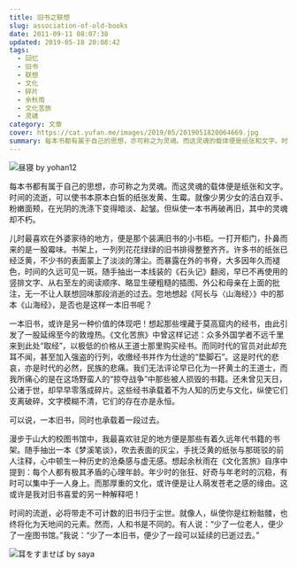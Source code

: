 ```yaml
---
title: 旧书之联想
slug: association-of-old-books
date: 2011-09-11 08:07:38
updated: 2019-05-18 20:08:42
tags:
  - 回忆
  - 旧书
  - 联想
  - 文化
  - 碎片
  - 余秋雨
  - 文化苦旅
  - 灵魂
category: 文章
cover: https://cat.yufan.me/images/2019/05/2019051820064669.jpg
summary: 每本书都有属于自己的思想，亦可称之为灵魂。而这灵魂的载体便是纸张和文字。时间的流逝，可以令书本原本白皙的直面发黄、生霉。就像是少男少女的洁白的双手、粉嫩的面颊，在光阴的长河的洗涤下变得暗淡、起皱。
---
```


![昼寝 by yohan12](https://cat.yufan.me/images/2019/05/2019051820064137.jpg)

<MusicPlayer netease={4879351} />

每本书都有属于自己的思想，亦可称之为灵魂。而这灵魂的载体便是纸张和文字。时间的流逝，可以使书本原本白皙的纸张发黄、生霉。就像少男少女的洁白双手、粉嫩面颊，在光阴的洗涤下变得暗淡、起皱。但纵使一本书再破再旧，其中的灵魂却不朽。

儿时最喜欢在外婆家待的地方，便是那个装满旧书的小书柜。一打开柜门，扑鼻而来的是一股霉味。书架上，一列列花花绿绿的旧书排得整整齐齐。许多书的纸张已经泛黄，不少书的表面蒙上了淡淡的薄尘。而暴露在外的书脊，大多因年久而褪色，时间的久远可见一斑。随手抽出一本线装的《石头记》翻阅，早已不再使用的竖排文字、从右至左的阅读顺序、略显生硬粗糙的插图、外公和母亲在上面的批注，无一不让人联想回味那段消逝的过去。忽地想起《阿长与〈山海经〉》中的那本《山海经》，是否也是这样一本旧书呢？

一本旧书，或许是另一种价值的体现吧！想起那些埋藏于莫高窟内的经书，由此引发了一股延绵至今的敦煌热。《文化苦旅》中曾这样记述：众多外国学者不远千里来到此处“取经”，以极低的价格从王道士那里购买经书。而同时代的官员对此却充耳不闻，甚至加入强盗的行列，收缴经书并作为仕途的“垫脚石”。这是时代的悲哀，亦是时代的必然，民族的悲痛。我们无法评论早已化为一抔黄土的王道士，而我所痛心的是在这场野蛮人的“掠夺战争”中那些被人损毁的书籍。还未曾见天日，公诸于世，却早早零落成碎片。这些经书承载着不为人知的历史与文化，纵使它们支离破碎，文字模糊不清，它们的存在亦是永恒。

可以说，一本旧书，同时也承载着一段过去。

漫步于山大的校图书馆中，我最喜欢驻足的地方便是那些有着久远年代书籍的书架。随手抽出一本《梦溪笔谈》，吹去表面的灰尘，手抚泛黄的纸张与那斑驳的前人注释，心中顿生一种历史的沧桑感与虚无感。想起余秋雨在《文化苦旅》自序中提到：每个人都有极其矛盾的心理年龄。年少时的张狂、好奇与年老时的沉稳，有时可以集中于一人身上。而那厚重的文化，或许便是让人萌发苍老之感的缘由。这或许是我对旧书喜爱的另一种解释吧！

时间的流逝，必将带走不可计数的旧书归于尘世。就像人，纵使你是红粉骷髅，也终将化为天地间的元素。然而，人和书是不同的。有人说：“少了一位老人，便少了一座图书馆。”我说：“少了一本旧书，便少了一段可以延续的已逝过去。”

![耳をすませば by  saya](https://cat.yufan.me/images/2019/05/2019051820063483.jpg)
